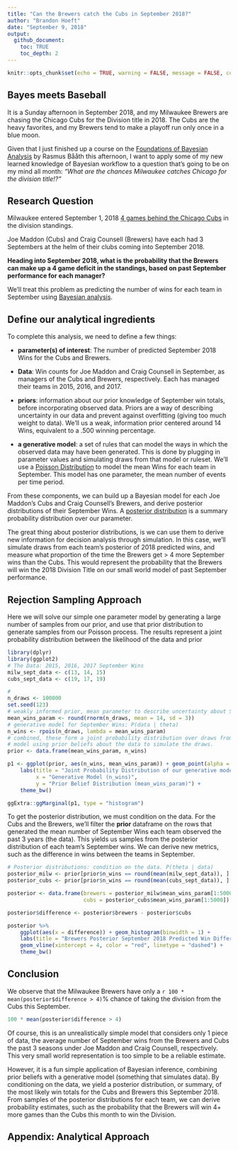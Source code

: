 ```yaml
---
title: "Can the Brewers catch the Cubs in September 2018?"
author: "Brandon Hoeft"
date: "September 9, 2018"
output:
  github_document:
    toc: TRUE
    toc_depth: 2
---
```


```r
knitr::opts_chunk$set(echo = TRUE, warning = FALSE, message = FALSE, comment = "")
```

## Bayes meets Baseball 

It is a Sunday afternoon in September 2018, and my Milwaukee Brewers are chasing the Chicago Cubs for the Division title in 2018. The Cubs are the heavy favorites, and my Brewers tend to make a playoff run only once in a blue moon. 

Given that I just finished up a course on the [Foundations of Bayesian Analysis](https://www.datacamp.com/courses/fundamentals-of-bayesian-data-analysis-in-r) by Rasmus Bååth this afternoon, I want to apply some of my new learned knowledge of Bayesian workflow to a question that's going to be on my mind all month: *"What are the chances Milwaukee catches Chicago for the division title!?"*


## Research Question

Milwaukee entered September 1, 2018 [4 games behind the Chicago Cubs](https://www.baseball-reference.com/boxes/?year=2018&month=8&day=31) in the division standings.

Joe Maddon (Cubs) and Craig Counsell (Brewers) have each had 3 Septembers at the helm of their clubs coming into September 2018. 

**Heading into September 2018, what is the probability that the Brewers can make up a 4 game deficit in the standings, based on past September performance for each manager?**

We'll treat this problem as predicting the number of wins for each team in September using [Bayesian analysis](https://en.wikipedia.org/wiki/Bayesian_inference). 

## Define our analytical ingredients 

To complete this analysis, we need to define a few things:

* **parameter(s) of interest**: The number of predicted September 2018 Wins for the Cubs and Brewers.  

* **Data**: Win counts for Joe Maddon and Craig Counsell in September, as managers of the Cubs and Brewers, respectively. Each has managed their teams in 2015, 2016, and 2017.
* **priors**: information about our prior knowledge of September win totals, before incorporating observed data. Priors are a way of describing uncertainty in our data and prevent against overfitting (giving too much weight to data). We'll us a weak, information prior centered around 14 Wins, equivalent to a .500 winning percentage. 
* **a generative model**: a set of rules that can model the ways in which the observed data may have been generated. This is done by plugging in parameter values and simulating draws from that model or ruleset. We'll use a [Poisson Distribution](https://en.wikipedia.org/wiki/Poisson_distribution) to model the mean Wins for each team in September. This model has one parameter, the mean number of events per time period. 

From these components, we can build up a Bayesian model for each Joe Maddon's Cubs and Craig Counsell's Brewers, and derive posterior distributions of their September Wins. A [posterior distribution](https://en.wikipedia.org/wiki/Posterior_probability) is a summary probability distribution over our parameter. 

The great thing about posterior distributions, is we can use them to derive new information for decision analysis through simulation. In this case, we'll simulate draws from each team's posterior of 2018 predicted wins, and measure what proportion of the time the Brewers get > 4 more September wins than the Cubs. This would represent the probability that the Brewers will win the 2018 Division Title on our small world model of past September performance.  

## Rejection Sampling Approach

Here we will solve our simple one parameter model by generating a large number of samples from our prior, and use that prior distribution to generate samples from our Poisson process. The results represent a joint probability distribution between the likelihood of the data and prior 

``` r
library(dplyr)
library(ggplot2)
# The Data: 2015, 2016, 2017 September Wins
milw_sept_data <- c(13, 14, 15)
cubs_sept_data <- c(19, 17, 19)

# 
n_draws <- 100000
set.seed(123)
# weakly informed prior, mean parameter to describe uncertainty about September Wins
mean_wins_param <- round(rnorm(n_draws, mean = 14, sd = 3)) 
# generative model for September Wins: P(data | theta)
n_wins <- rpois(n_draws, lambda = mean_wins_param) 
# combined, these form a joint probability distribution over draws from the generative
# model using prior beliefs about the data to simulate the draws. 
prior <- data.frame(mean_wins_param, n_wins)

p1 <- ggplot(prior, aes(n_wins, mean_wins_param)) + geom_point(alpha = 0.25) +
    labs(title = "Joint Probability Distribution of our generative model and Prior belief Distribution",
         x = "Generative Model (n_wins)",
         y = "Prior Belief Distribution (mean_wins_param)") +
    theme_bw()

ggExtra::ggMarginal(p1, type = "histogram")
```

To get the posterior distribution, we must condition on the data. For the Cubs and the Brewers,
we'll filter the **prior** dataframe on the rows that generated the mean number of September Wins each team observed the past 3 years (the data). This yields us samples from the posterior distribution of each team's September wins. We can derive new metrics, such as the difference in wins between the teams in September. 



``` r
# Posterior distributions: condition on the data. P(theta | data)
posterior_milw <- prior[prior$n_wins == round(mean(milw_sept_data)), ]
posterior_cubs <- prior[prior$n_wins == round(mean(cubs_sept_data)), ]

posterior <- data.frame(brewers = posterior_milw$mean_wins_param[1:5000], 
                        cubs = posterior_cubs$mean_wins_param[1:5000])

posterior$difference <- posterior$brewers - posterior$cubs

posterior %>%
    ggplot(aes(x = difference)) + geom_histogram(binwidth = 1) +
    labs(title = "Brewers Posterior September 2018 Predicted Win Difference from Cubs") +
    geom_vline(xintercept = 4, color = "red", linetype = "dashed") +
    theme_bw()
```

## Conclusion 

We observe that the Milwaukee Brewers have only a `r 100 * mean(posterior$difference > 4)`% chance of taking the division from the Cubs this September. 

``` r
100 * mean(posterior$difference > 4)
```

Of course, this is an unrealistically simple model that considers only 1 piece of data, the average number of September wins from the Brewers and Cubs the past 3 seasons under Joe Maddon and Craig Counsell, respectively. This very small world representation is too simple to be a reliable estimate. 

However, it is a fun simple application of Bayesian inference, combining prior beliefs with a generative model (something that simulates data). By conditioning on the data, we yield a posterior distribution, or summary, of the most likely win totals for the Cubs and Brewers this September 2018. From samples of the posterior distributions for each team, we can derive probability estimates, such as the probability that the Brewers will win 4+ more games than the Cubs this month to win the Division.


## Appendix: Analytical Approach